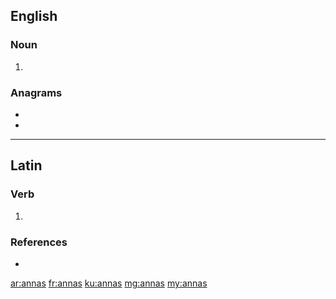 {{also|Annas}}
==English==

===Noun===
{{head|en|noun plural form}}

# {{plural of|anna|lang=en}}

===Anagrams===
* {{l|en|naans}}
* {{l|en|nanas}}

----

==Latin==

===Verb===
{{la-verb-form|annās}}

# {{inflection of|annō||2|s|pres|actv|indc|lang=la}}

===References===
* {{R:du Cange}}

[[ar:annas]]
[[fr:annas]]
[[ku:annas]]
[[mg:annas]]
[[my:annas]]